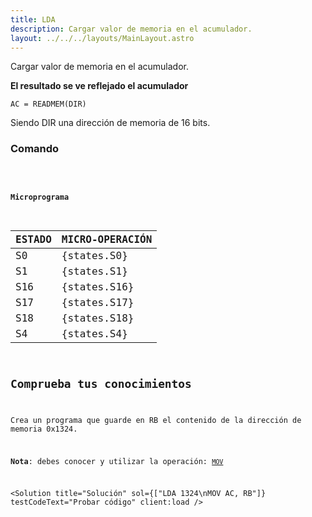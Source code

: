 ```yaml
---
title: LDA
description: Cargar valor de memoria en el acumulador.
layout: ../../../layouts/MainLayout.astro
---
```


Cargar valor de memoria en el acumulador.

**El resultado se ve reflejado el acumulador**

```
AC = READMEM(DIR)
```

Siendo DIR una dirección de memoria de 16 bits.

### Comando

<Code code="LDA 001F" />


#### Microprograma
| ESTADO | MICRO-OPERACIÓN |
|:-------|:----------|
| S0 | {states.S0} |
| S1 | {states.S1} |
| S16 | {states.S16} |
| S17 | {states.S17} |
| S18 | {states.S18} |
| S4 | {states.S4} |

## Comprueba tus conocimientos

Crea un programa que guarde en RB el contenido de la dirección de memoria 0x1324.

**Nota**: debes conocer y utilizar la operación: [`MOV`](/es/instructions/MOV)

<Solution title="Solución" sol={["LDA 1324\nMOV AC, RB"]} testCodeText="Probar código" client:load />